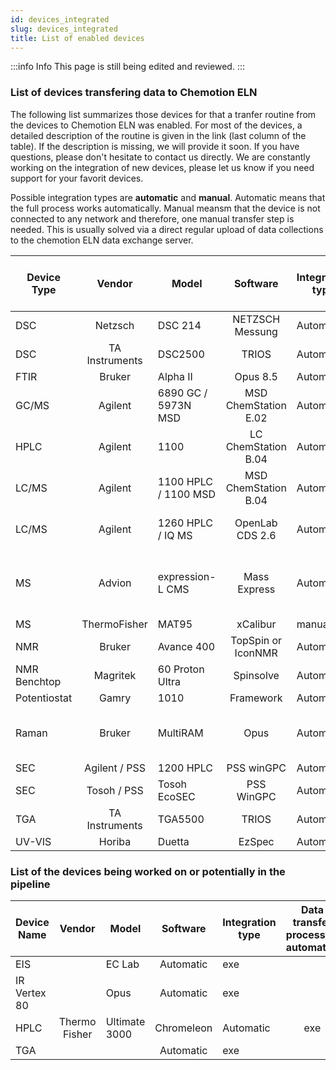 ```yaml
---
id: devices_integrated
slug: devices_integrated
title: List of enabled devices
---
```


:::info Info
This page is still being edited and reviewed.
:::

### List of devices transfering data to Chemotion ELN

The following list summarizes those devices for that a tranfer routine from the devices to Chemotion ELN was enabled. For most of the devices, a detailed description of the routine is given in the link (last column of the table). If the description is missing, we will provide it soon. If you have questions, please don't hesitate to contact us directly. We are constantly working on the integration of new devices, please let us know if you need support for your favorit devices. 

Possible integration types are **automatic** and **manual**. Automatic means that the full process works automatically. Manual meansm that the device is not connected to any network and therefore, one manual transfer step is needed. This is usually solved via a direct regular upload of data collections to the chemotion ELN data exchange server. 

| Device Type | Vendor | Model | Software | Integration type | Data transfer process (if automatic) | link to details|
|---|:---:|---|:---:|---|:---:|---|
| DSC | Netzsch | DSC 214 | NETZSCH Messung | Automatic | exe | link |
| DSC | TA Instruments | DSC2500 | TRIOS | Automatic | exe | link |
| FTIR | Bruker | Alpha II | Opus 8.5 | Automatic | exe | link |
| GC/MS | Agilent | 6890 GC / 5973N MSD | MSD ChemStation E.02 | Automatic | ChemStation Macro | link |
| HPLC | Agilent | 1100 | LC ChemStation B.04 | Automatic | ChemStation Macro | link |
| LC/MS | Agilent | 1100 HPLC / 1100 MSD | MSD ChemStation B.04 | Automatic | ChemStation Macro | link |
| LC/MS | Agilent | 1260 HPLC / IQ MS | OpenLab CDS 2.6 | Automatic | Post Processing + exe | link |
| MS | Advion | expression-L CMS | Mass Express | Automatic | Advion conversion + Powershell Script | link |
| MS | ThermoFisher | MAT95 | xCalibur | manual |  | link |
| NMR | Bruker | Avance 400 | TopSpin or IconNMR | Automatic | email | link |
| NMR Benchtop | Magritek | 60 Proton Ultra | Spinsolve | Automatic | Powershell script | |Benchtop NMR | Magritek | Spinsolve | Automatic | Powershell script | [link to details](https://wiki.scc.kit.edu/lsdf/index.php/LSDF_Online_Storage:_SMB_/_CIFS#Using_SMB.2FCIFS_on_Windows) |
| Potentiostat | Gamry | 1010 | Framework | Automatic | exe | link |
| Raman | Bruker | MultiRAM | Opus  | Automatic | OPUS Macro + Powershell script | link |
| SEC | Agilent / PSS | 1200 HPLC | PSS winGPC | Automatic | exe | link |
| SEC | Tosoh / PSS | Tosoh EcoSEC | PSS WinGPC | Automatic | exe | link |
| TGA | TA Instruments | TGA5500 | TRIOS | Automatic | exe | link |
| UV-VIS | Horiba | Duetta | EzSpec | Automatic | exe | link |

### List of the devices being worked on or potentially in the pipeline

| Device Name | Vendor | Model | Software | Integration type | Data transfer process (if automatic) |
|---|:---:|---|:---:|---|:---:|
| EIS |  | EC Lab | Automatic | exe |
| IR Vertex 80 |  | Opus | Automatic | exe |
| HPLC | Thermo Fisher | Ultimate 3000 | Chromeleon | Automatic | exe |
| TGA | | | Automatic | exe |
